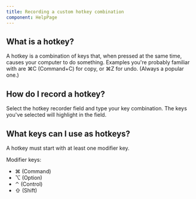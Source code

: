 ```yaml
---
title: Recording a custom hotkey combination
component: HelpPage
---
```



<Panel>

## What is a hotkey?

A hotkey is a combination of keys that, when pressed at the same time, causes your computer to do something. Examples you're probably familiar with are ⌘C (Command+C) for copy, or ⌘Z for undo. (Always a popular one.)

## How do I record a hotkey?

Select the hotkey recorder field and type your key combination. The keys you've selected will highlight in the field.

## What keys can I use as hotkeys?

A hotkey must start with at least one modifier key. 

Modifier keys:
- ⌘ (Command)
- ⌥ (Option)
- ⌃ (Control)
- ⇧ (Shift)

</Panel>
